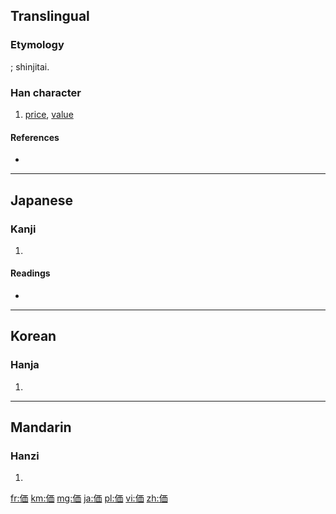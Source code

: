 {{also|價}}
==Translingual==
{{ja-forms|価|[[价]]|[[價]]}}

===Etymology===
{{Han simp|價|f=賈|t=西}}; shinjitai.

===Han character===
{{Han char|rn=9|rad=人|as=06|sn=8|four=|canj=人一中田 (OMLW)}}

# [[price]], [[value]]

====References====
* {{Han ref|kx=0102.291|dkj=00628|dj=0218.110|hdz=10146.010|uh=4FA1|ud=20385}}

----

==Japanese==

===Kanji===
{{ja-kanji|grade=5|rs=人06}}

# {{defn|lang=ja|sort=人06}}

====Readings====
* {{ja-readings|on=[[か]] (ka)|kun=[[あたい]] (atai)}}

----

==Korean==

===Hanja===
{{ko-hanja|hangeul=가|rv=ga|mr=ka}}

# {{defn|lang=ko|sort=人06}}

----

==Mandarin==

===Hanzi===
{{cmn-hanzi|pin=[[jià]] ([[jia4]])|wg=chia<sup>4</sup>}}

# {{defn|lang=cmn|sort=人06}}

[[fr:価]]
[[km:価]]
[[mg:価]]
[[ja:価]]
[[pl:価]]
[[vi:価]]
[[zh:価]]